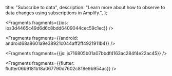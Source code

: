   title: "Subscribe to data",
  description: "Learn more about how to observe to data changes using subscriptions in Amplify.",
};






<Fragments fragments={{ios: ios3d4465c49d6d6c8bdd6409044cec59c1ec}} />



<Fragments fragments={{android: android68a8601a9e38921c044aff2ff4921911b4}} />



<Fragments fragments={{js: js716805b01a07bbdf4163ac284f4e22ac45}} />



<Fragments fragments={{flutter: flutter06b9181b18a067790d7602c818e9b954ac}} />
